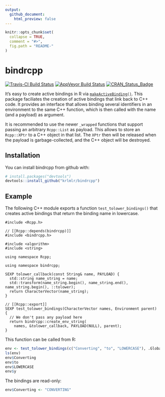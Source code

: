 ```yaml
---
output:
  github_document:
    html_preview: false
---
```


<!-- README.md is generated from README.Rmd. Please edit that file -->

```r
knitr::opts_chunk$set(
  collapse = TRUE,
  comment = "#>",
  fig.path = "README-"
)
```

# bindrcpp

[![Travis-CI Build Status](https://travis-ci.org/krlmlr/bindrcpp.svg?branch=master)](https://travis-ci.org/krlmlr/bindrcpp) [![AppVeyor Build Status](https://ci.appveyor.com/api/projects/status/github/krlmlr/bindrcpp?branch=master&svg=true)](https://ci.appveyor.com/project/krlmlr/bindrcpp) [![CRAN_Status_Badge](http://www.r-pkg.org/badges/version/bindrcpp)](https://cran.r-project.org/package=bindrcpp)


It's easy to create active bindings in R via
[`makeActiveBinding()`](https://www.rdocumentation.org/packages/base/versions/3.3.1/topics/bindenv).
This package faciliates the creation of active bindings that link back to C++ code.
It provides an interface that allows binding several identifiers in an environment
to the same C++ function, which is then called with the name (and a payload) as argument.

It is recommended to use the newer `_wrapped` functions that support passing an arbitrary `Rcpp::List` as payload.
This allows to store an `Rcpp::XPtr` to a C++ object in that list.
The `XPtr` then will be released when the payload is garbage-collected, and the C++ object will be destroyed.


## Installation

You can install bindrcpp from github with:

```r
# install.packages("devtools")
devtools::install_github("krlmlr/bindrcpp")
```

## Example

The following C++ module exports a function `test_tolower_bindings()`
that creates active bindings that return the binding name in lowercase.

```Rcpp
#include <Rcpp.h>

// [[Rcpp::depends(bindrcpp)]]
#include <bindrcpp.h>

#include <algorithm>
#include <string>

using namespace Rcpp;

using namespace bindrcpp;

SEXP tolower_callback(const String& name, PAYLOAD) {
  std::string name_string = name;
  std::transform(name_string.begin(), name_string.end(), name_string.begin(), ::tolower);
  return CharacterVector(name_string);
}

// [[Rcpp::export]]
SEXP test_tolower_bindings(CharacterVector names, Environment parent) {
  // We don't pass any payload here
  return bindrcpp::create_env_string(
    names, &tolower_callback, PAYLOAD(NULL), parent);
}
```

This function can be called from R:

```r
env <- test_tolower_bindings(c("Converting", "to", "LOWERCASE"), .GlobalEnv)
ls(env)
env$Converting
env$to
env$LOWERCASE
env$y
```

The bindings are read-only:

```r
env$Converting <- "CONVERTING"
```
